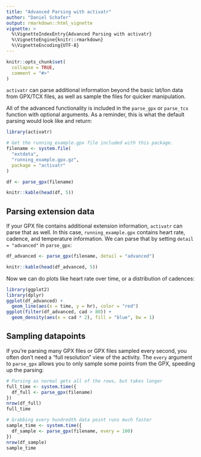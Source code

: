 ```yaml
---
title: "Advanced Parsing with activatr"
author: "Daniel Schafer"
output: rmarkdown::html_vignette
vignette: >
  %\VignetteIndexEntry{Advanced Parsing with activatr}
  %\VignetteEngine{knitr::rmarkdown}
  %\VignetteEncoding{UTF-8}
---
```


```r
knitr::opts_chunk$set(
  collapse = TRUE,
  comment = "#>"
)
```

`activatr` can parse additional information beyond the basic lat/lon data from GPX/TCX files, as well as sample the files for quicker manipulation.

All of the advanced functionality is included in the `parse_gpx` or `parse_tcx` function with optional arguments. As a reminder, this is what the default parsing would look like and return:

```r
library(activatr)

# Get the running_example.gpx file included with this package.
filename <- system.file(
  "extdata",
  "running_example.gpx.gz",
  package = "activatr"
)

df <- parse_gpx(filename)
```

```r
knitr::kable(head(df, 5))
```

## Parsing extension data

If your GPX file contains additional extension information, `activatr` can parse that as well. In this case, `running_example.gpx` contains heart rate, cadence, and temperature information. We can parse that by setting `detail = "advanced"` in `parse_gpx`:

```r
df_advanced <- parse_gpx(filename, detail = "advanced")
```

```r
knitr::kable(head(df_advanced, 5))
```

Now we can do plots like heart rate over time, or a distribution of cadences:

```r
library(ggplot2)
library(dplyr)
ggplot(df_advanced) +
  geom_line(aes(x = time, y = hr), color = "red")
ggplot(filter(df_advanced, cad > 80)) +
  geom_density(aes(x = cad * 2), fill = "blue", bw = 1)
```

## Sampling datapoints

If you're parsing many GPX files or GPX files sampled every second, you often don't need a "full resolution" view of the activity. The `every` argument to `parse_gpx` allows you to only sample some points from the GPX, speeding up the parsing:

```r
# Parsing as normal gets all of the rows, but takes longer
full_time <- system.time({
  df_full <- parse_gpx(filename)
})
nrow(df_full)
full_time

# Grabbing every hundredth data point runs much faster
sample_time <- system.time({
  df_sample <- parse_gpx(filename, every = 100)
})
nrow(df_sample)
sample_time
```
